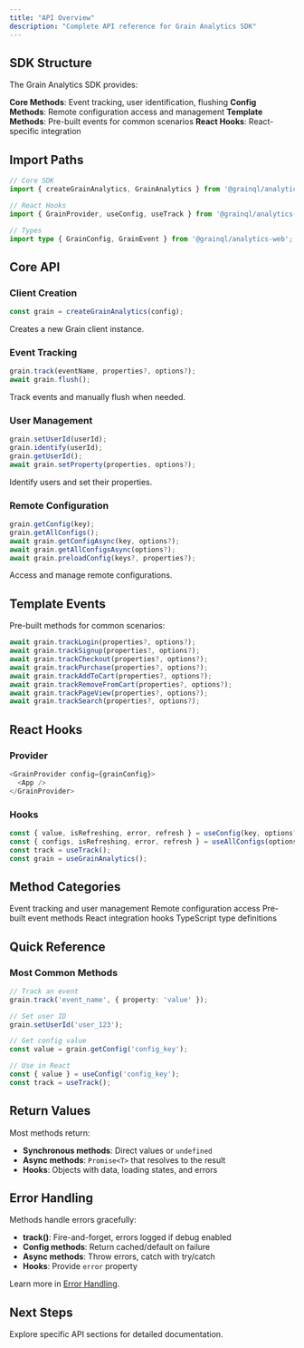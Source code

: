 ```yaml
---
title: "API Overview"
description: "Complete API reference for Grain Analytics SDK"
---
```


## SDK Structure

The Grain Analytics SDK provides:

**Core Methods**: Event tracking, user identification, flushing
**Config Methods**: Remote configuration access and management
**Template Methods**: Pre-built events for common scenarios
**React Hooks**: React-specific integration

## Import Paths

```typescript
// Core SDK
import { createGrainAnalytics, GrainAnalytics } from '@grainql/analytics-web';

// React Hooks
import { GrainProvider, useConfig, useTrack } from '@grainql/analytics-web/react';

// Types
import type { GrainConfig, GrainEvent } from '@grainql/analytics-web';
```

## Core API

### Client Creation

```typescript
const grain = createGrainAnalytics(config);
```

Creates a new Grain client instance.

### Event Tracking

```typescript
grain.track(eventName, properties?, options?);
await grain.flush();
```

Track events and manually flush when needed.

### User Management

```typescript
grain.setUserId(userId);
grain.identify(userId);
grain.getUserId();
await grain.setProperty(properties, options?);
```

Identify users and set their properties.

### Remote Configuration

```typescript
grain.getConfig(key);
grain.getAllConfigs();
await grain.getConfigAsync(key, options?);
await grain.getAllConfigsAsync(options?);
await grain.preloadConfig(keys?, properties?);
```

Access and manage remote configurations.

## Template Events

Pre-built methods for common scenarios:

```typescript
await grain.trackLogin(properties?, options?);
await grain.trackSignup(properties?, options?);
await grain.trackCheckout(properties?, options?);
await grain.trackPurchase(properties?, options?);
await grain.trackAddToCart(properties?, options?);
await grain.trackRemoveFromCart(properties?, options?);
await grain.trackPageView(properties?, options?);
await grain.trackSearch(properties?, options?);
```

## React Hooks

### Provider

```typescript
<GrainProvider config={grainConfig}>
  <App />
</GrainProvider>
```

### Hooks

```typescript
const { value, isRefreshing, error, refresh } = useConfig(key, options?);
const { configs, isRefreshing, error, refresh } = useAllConfigs(options?);
const track = useTrack();
const grain = useGrainAnalytics();
```

## Method Categories

<CardGroup cols={2}>
  <Card title="Core Methods" icon="code" href="/api-reference/core-methods">
    Event tracking and user management
  </Card>
  <Card title="Config Methods" icon="sliders" href="/api-reference/config-methods">
    Remote configuration access
  </Card>
  <Card title="Template Methods" icon="sparkles" href="/api-reference/template-methods">
    Pre-built event methods
  </Card>
  <Card title="React Hooks" icon="react" href="/api-reference/react-hooks">
    React integration hooks
  </Card>
  <Card title="Types" icon="code-simple" href="/api-reference/types">
    TypeScript type definitions
  </Card>
</CardGroup>

## Quick Reference

### Most Common Methods

```typescript
// Track an event
grain.track('event_name', { property: 'value' });

// Set user ID
grain.setUserId('user_123');

// Get config value
const value = grain.getConfig('config_key');

// Use in React
const { value } = useConfig('config_key');
const track = useTrack();
```

## Return Values

Most methods return:
- **Synchronous methods**: Direct values or `undefined`
- **Async methods**: `Promise<T>` that resolves to the result
- **Hooks**: Objects with data, loading states, and errors

## Error Handling

Methods handle errors gracefully:
- **track()**: Fire-and-forget, errors logged if debug enabled
- **Config methods**: Return cached/default on failure
- **Async methods**: Throw errors, catch with try/catch
- **Hooks**: Provide `error` property

Learn more in [Error Handling](/advanced/error-handling).

## Next Steps

Explore specific API sections for detailed documentation.

